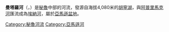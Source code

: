 {{Infobox_River 
  | river_name         = 曼塔羅河
  | image_name         = imagen_511.jpg
  | image_size         =
  | caption            = 
  | origin             = [[胡寧湖|胡寧湖]]
  | mouth              = [[埃納河(南美洲)|埃納河]]
  | basin_countries    = {{PER}}
}}

'''曼塔羅河'''（{{lang-es|Río Mantaro}}，{{lang-qu|Hatunmayo}}）是[[秘魯|秘魯]]中部的河流，發源自海拔4,080米的[[胡寧湖|胡寧湖]]，與[[阿普里馬克河|阿普里馬克河]]匯流成為[[埃納河(南美洲)|埃納河]]，屬於[[亞馬遜盆地|亞馬遜盆地]]。

{{commonscat}}
{{coord|display=title}}
{{normdaten}}
{{DEFAULTSORT:Mantaro}}
[[Category:秘魯河流|Category:秘魯河流]]
[[Category:亞馬遜河|Category:亞馬遜河]]
{{peru-geo-stub}}